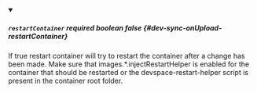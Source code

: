 
<details className="config-field" data-expandable="false" open>
<summary>

##### `restartContainer` <span className="config-field-required" data-required="false">required</span> <span className="config-field-type">boolean</span> <span className="config-field-default">false</span> <span className="config-field-enum"></span> {#dev-sync-onUpload-restartContainer}

If true restart container will try to restart the container after a change has been made. Make sure that
images.*.injectRestartHelper is enabled for the container that should be restarted or the devspace-restart-helper
script is present in the container root folder.

</summary>



</details>
